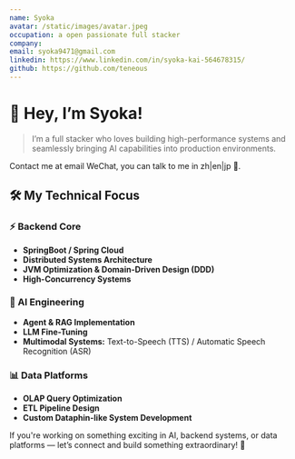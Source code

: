 ```yaml
---
name: Syoka
avatar: /static/images/avatar.jpeg
occupation: a open passionate full stacker
company:
email: syoka9471@gmail.com
linkedin: https://www.linkedin.com/in/syoka-kai-564678315/
github: https://github.com/teneous
---
```


# 👋 Hey, I’m Syoka!

> I’m a full stacker who loves building high-performance systems and seamlessly bringing AI capabilities into production environments.

Contact me at email WeChat, you can talk to me in zh|en|jp 👀.

## 🛠️ My Technical Focus

### ⚡ Backend Core

- **SpringBoot / Spring Cloud**
- **Distributed Systems Architecture**
- **JVM Optimization & Domain-Driven Design (DDD)**
- **High-Concurrency Systems**

### 🧠 AI Engineering

- **Agent & RAG Implementation**
- **LLM Fine-Tuning**
- **Multimodal Systems:** Text-to-Speech (TTS) / Automatic Speech Recognition (ASR)

### 📊 Data Platforms

- **OLAP Query Optimization**
- **ETL Pipeline Design**
- **Custom Dataphin-like System Development**

If you're working on something exciting in AI, backend systems, or data platforms — let’s connect and build something extraordinary! 🚀

```

```
